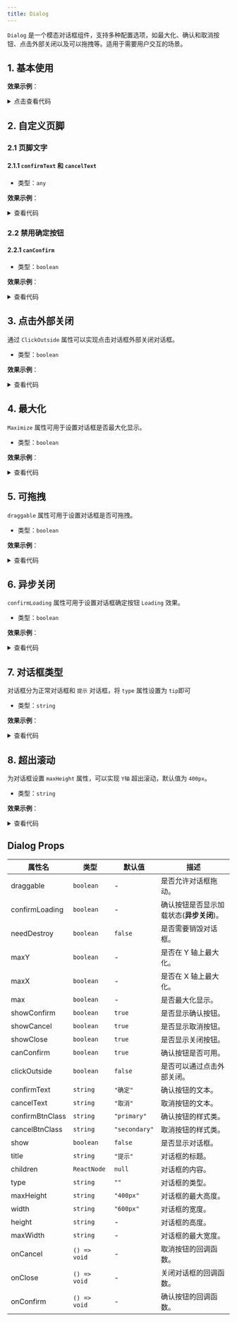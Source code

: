 ```yaml
---
title: Dialog
---
```



`Dialog` 是一个模态对话框组件，支持多种配置选项，如最大化、确认和取消按钮、点击外部关闭以及可以拖拽等。适用于需要用户交互的场景。

## 1. 基本使用

**效果示例**：

<Card>
<Basic />
<details className="mt-3">
<summary>点击查看代码</summary>

```jsx
import React, { useState } from "react";
import Dialog from "@site/src/components/web-elements/adou-dialog";
import Button from "@site/src/components/adou-button";

const BasicExample = () => {
  const [isOpen, setIsOpen] = useState(false);

  return (
    <div className="basic-wrapper">
      <Button onClick={() => setIsOpen(true)}>Primary</Button>
      <Dialog show={isOpen} onClose={() => setIsOpen(false)}></Dialog>
    </div>
  );
};

export default BasicExample;
```

</details>
</Card>

## 2. 自定义页脚

### 2.1 页脚文字

#### 2.1.1 `confirmText` 和 `cancelText`

- 类型：`any`

**效果示例**：

<Card>
<CustomFooterText />

<details className="mt-3">
<summary>查看代码</summary>

```jsx
import React, { useState } from "react";
import Dialog from "@site/src/components/web-elements/adou-dialog";
import Button from "@site/src/components/adou-button";

const CustomFooterExample = () => {
  const [isOpen, setIsOpen] = useState(false);

  return (
    <div className="custom-footer-wrapper">
      <Button onClick={() => setIsOpen(true)}>自定义页脚文字</Button>
      <Dialog
        cancelText="关闭的文字"
        confirmText="确定的文字"
        show={isOpen}
        onClose={() => setIsOpen(false)}
        title="基本对话框"
      >
        <p>这是一个自定义页脚按钮文字的对话框内容。</p>
      </Dialog>
    </div>
  );
};

export default CustomFooterExample;
```

</details>
</Card>

### 2.2 禁用确定按钮

#### 2.2.1 `canConfirm`

- 类型：`boolean`

**效果示例**：

<Card>

<CanConfirm />
<details className="mt-3">
<summary>查看代码</summary>

```jsx
import React, { useState } from "react";
import Dialog from "@site/src/components/web-elements/adou-dialog";
import Button from "@site/src/components/adou-button";

const CanConfirmExample = () => {
  const [isOpen, setIsOpen] = useState(false);

  return (
    <div className="can-confirm-wrapper">
      <Button size="md" onClick={() => setIsOpen(true)}>
        Primary
      </Button>
      <Dialog
        showCancel={false}
        canConfirm={false}
        show={isOpen}
        onClose={() => setIsOpen(false)}
      ></Dialog>
    </div>
  );
};

export default CanConfirmExample;
```

</details>
</Card>

## 3. 点击外部关闭

通过 `ClickOutside` 属性可以实现点击对话框外部关闭对话框。

- 类型：`boolean`

**效果示例**：

<Card>
<ClickOutside />

<details className="mt-3">
<summary>查看代码</summary>

```jsx
import React, { useState } from "react";
import Dialog from "@site/src/components/web-elements/adou-dialog";
import Button from "@site/src/components/adou-button";

const ClickOutsideExample = () => {
  const [isOpen, setIsOpen] = useState(false);

  return (
    <div className="click-outside-wrapper">
      <Button onClick={() => setIsOpen(true)}>打开对话框</Button>
      <Dialog
        show={isOpen}
        onClose={() => setIsOpen(false)}
        clickOutside
        title="点击外部关闭"
      >
        <p>点击对话框外部可以关闭此对话框。</p>
      </Dialog>
    </div>
  );
};

export default ClickOutsideExample;
```

</details>
</Card>

## 4. 最大化

`Maximize` 属性可用于设置对话框是否最大化显示。

- 类型：`boolean`

**效果示例**：

<Card>
<Maximize />

<details className="mt-3">
<summary>查看代码</summary>

```jsx
import React, { useState } from "react";
import Dialog from "@site/src/components/web-elements/adou-dialog";
import Button from "@site/src/components/adou-button";

const MaximizeExample = () => {
  const [isOpen, setIsOpen] = useState(false);

  return (
    <div className="maximize-wrapper">
      <Button onClick={() => setIsOpen(true)}>打开最大对话框</Button>
      <Dialog
        show={isOpen}
        onClose={() => setIsOpen(false)}
        max
        title="最大化对话框"
      >
        <p>这是一个最大化显示的对话框。</p>
      </Dialog>
    </div>
  );
};

export default MaximizeExample;
```

</details>
</Card>

## 5. 可拖拽

`draggable` 属性可用于设置对话框是否可拖拽。

- 类型：`boolean`

**效果示例**：

<Card>
<Draggable />

<details className="mt-3">
<summary>查看代码</summary>

```jsx
import React, { useState } from "react";
import Dialog from "@site/src/components/web-elements/adou-dialog";
import Button from "@site/src/components/adou-button";

const DragExample = () => {
  const [isOpen, setIsOpen] = useState(false);

  return (
    <div className="drag-wrapper">
      <Button onClick={() => setIsOpen(true)}>打开对话框</Button>
      <Dialog
        draggable
        show={isOpen}
        onClose={() => setIsOpen(false)}
        title="基本对话框"
      >
        <p>这是一个基本的对话框内容。</p>
      </Dialog>
    </div>
  );
};

export default DragExample;
```

</details>
</Card>

## 6. 异步关闭

`confirmLoading` 属性可用于设置对话框确定按钮 `Loading` 效果。

- 类型：`boolean`

**效果示例**：

<Card>
<AsyncClose />

<details className="mt-3">
<summary>查看代码</summary>

```jsx
import React, { useState } from "react";
import Dialog from "@site/src/components/web-elements/adou-dialog";
import Button from "@site/src/components/adou-button";

const BasicExample = () => {
  const [isOpen, setIsOpen] = useState(false);
  const [confirmLoading, setConfirmLoading] = useState < boolean > false;

  const handleConfirm = () => {
    setConfirmLoading(true);
    setTimeout(() => {
      setConfirmLoading(false);
      setIsOpen(false);
    }, 2000);
  };

  return (
    <div className="basic-wrapper">
      <Button
        onClick={() => {
          setIsOpen(true);
        }}
      >
        打开对话框
      </Button>
      <Dialog
        show={isOpen}
        confirmLoading={confirmLoading}
        onConfirm={handleConfirm}
        title="异步关闭对话框"
      >
        <p>这是一个异步关闭的对话框内容。</p>
      </Dialog>
    </div>
  );
};

export default BasicExample;
```

</details>
</Card>

## 7. 对话框类型

对话框分为正常对话框和 `提示` 对话框，将 `type` 属性设置为 `tip`即可

- 类型：`string`

**效果示例**：

<Card>
<Type />

<details className="mt-3">
<summary>查看代码</summary>

```jsx
import React, { useState } from "react";
import Dialog from "@site/src/components/web-elements/adou-dialog";
import Button from "@site/src/components/adou-button";

const TypeExample = () => {
  const [isOpen, setIsOpen] = useState(false);

  return (
    <div className="type-wrapper">
      <Button onClick={() => setIsOpen(true)}>Tip对话框</Button>
      <Dialog
        type="tip"
        show={isOpen}
        onClose={() => setIsOpen(false)}
      ></Dialog>
    </div>
  );
};

export default TypeExample;
```

</details>
</Card>

## 8. 超出滚动

为对话框设置 `maxHeight` 属性，可以实现 `Y轴` 超出滚动，默认值为 `400px`。

- 类型：`string`

**效果示例**：

<Card>
<MaxHeight />

<details className="mt-3">
<summary>查看代码</summary>

```jsx
import React, { useState } from "react";
import Dialog from "@site/src/components/web-elements/adou-dialog";
import Button from "@site/src/components/adou-button";

const MaxHeightExample = () => {
  const [isOpen, setIsOpen] = useState(false);

  return (
    <div className="max-height-wrapper">
      <Button onClick={() => setIsOpen(true)}>打开对话框</Button>
      <Dialog show={isOpen} onClose={() => setIsOpen(false)}>
        <h1>这是一段文本</h1>
        <h1>这是一段文本</h1>
        <h1>这是一段文本</h1>
        <h1>这是一段文本</h1>
        <h1>这是一段文本</h1>
        <h1>这是一段文本</h1>
        <h1>这是一段文本</h1>
        <h1>这是一段文本</h1>
      </Dialog>
    </div>
  );
};

export default MaxHeightExample;
```

</details>
</Card>

## Dialog Props

| 属性名          | 类型         | 默认值        | 描述                                     |
| --------------- | ------------ | ------------- | ---------------------------------------- |
| draggable       | `boolean`    | -             | 是否允许对话框拖动。                     |
| confirmLoading  | `boolean`    | -             | 确认按钮是否显示加载状态(**异步关闭**)。 |
| needDestroy     | `boolean`    | `false`       | 是否需要销毁对话框。                     |
| maxY            | `boolean`    | -             | 是否在 Y 轴上最大化。                    |
| maxX            | `boolean`    | -             | 是否在 X 轴上最大化。                    |
| max             | `boolean`    | -             | 是否最大化显示。                         |
| showConfirm     | `boolean`    | `true`        | 是否显示确认按钮。                       |
| showCancel      | `boolean`    | `true`        | 是否显示取消按钮。                       |
| showClose       | `boolean`    | `true`        | 是否显示关闭按钮。                       |
| canConfirm      | `boolean`    | `true`        | 确认按钮是否可用。                       |
| clickOutside    | `boolean`    | `false`       | 是否可以通过点击外部关闭。               |
| confirmText     | `string`     | `"确定"`      | 确认按钮的文本。                         |
| cancelText      | `string`     | `"取消"`      | 取消按钮的文本。                         |
| confirmBtnClass | `string`     | `"primary"`   | 确认按钮的样式类。                       |
| cancelBtnClass  | `string`     | `"secondary"` | 取消按钮的样式类。                       |
| show            | `boolean`    | `false`       | 是否显示对话框。                         |
| title           | `string`     | `"提示"`      | 对话框的标题。                           |
| children        | `ReactNode`  | `null`        | 对话框的内容。                           |
| type            | `string`     | `""`          | 对话框的类型。                           |
| maxHeight       | `string`     | `"400px"`     | 对话框的最大高度。                       |
| width           | `string`     | `"600px"`     | 对话框的宽度。                           |
| height          | `string`     | -             | 对话框的高度。                           |
| maxWidth        | `string`     | -             | 对话框的最大宽度。                       |
| onCancel        | `() => void` | -             | 取消按钮的回调函数。                     |
| onClose         | `() => void` | -             | 关闭对话框的回调函数。                   |
| onConfirm       | `() => void` | -             | 确认按钮的回调函数。                     |

